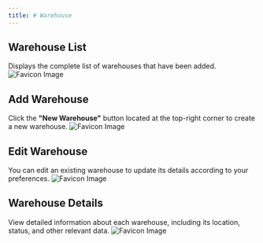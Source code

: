 ```yaml
---
title: # Warehouse
---
```


## Warehouse List

Displays the complete list of warehouses that have been added.
![Favicon Image](/images/warehouse/listwarehouse.png)

## Add Warehouse

Click the **"New Warehouse"** button located at the top-right corner to create a new warehouse.
![Favicon Image](/images/warehouse/addwarehouse.png)

## Edit Warehouse

You can edit an existing warehouse to update its details according to your preferences.
![Favicon Image](/images/warehouse/editwarehouse.png)

## Warehouse Details

View detailed information about each warehouse, including its location, status, and other relevant data.
![Favicon Image](/images/warehouse/warehousedetail.png)
